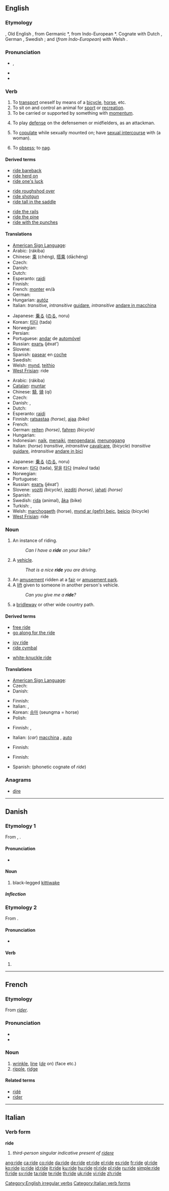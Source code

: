 ==English==

===Etymology===
{{etyl|enm}} {{term|riden}}, Old English {{term|ridan|rīdan}}, from Germanic *{{term||ridanan}}, from Indo-European *{{term||reidh-}}. Cognate with Dutch {{term|rijden}}, German {{term|reiten}}, Swedish {{term|rida}}; and (''from Indo-European'') with Welsh {{term|rhwyddhau||hurry}}.

===Pronunciation===
* {{IPA|/ɹaɪd/}}, {{SAMPA|/r\aId/}}
* {{audio|en-us-ride.ogg|Audio (US)}}
* {{rhymes|aɪd}}

===Verb===
{{en-verb|rides|riding|rode|ridden}}

# To [[transport]] oneself by means of a [[bicycle]], [[horse]], etc.
# To sit on and control an animal for [[sport]] or [[recreation]].
# To be carried or supported by something with [[momentum]].
# {{lacrosse}} To play [[defense]] on the defensemen or midfielders, as an attackman.
# {{informal}} To [[copulate]] while sexually mounted on; have [[sexual intercourse]] with (a woman). <!--since 1250-->
# To [[obsess]]; to [[nag]].

====Derived terms====
{{rel-top3|Terms derived from ''ride'' (verb)}}
* [[ride bareback]]
* [[ride herd on]]
* [[ride one's luck]]
{{rel-mid3}}
* [[ride roughshod over]]
* [[ride shotgun]]
* [[ride tall in the saddle]]
{{rel-mid3}}
* [[ride the rails]]
* [[ride the pine]]
* [[ride with the punches]]
{{rel-bottom}}

====Translations====
{{trans-top|in a vehicle}}
* [[American Sign Language]]: {{tø|ase|BentV@InThumb-PalmDown-C@CenterChesthigh BentV@InThumb-PalmDown-C@DistalCenterChesthigh|xs=American Sign Language}}
* Arabic: {{Arab|[[ركب]]}} (rákiba)
* Chinese: [[乘]] (chéng), [[搭乘]] (dāchéng)
* Czech: {{t+|cs|jet}}
* Danish: {{t|da|køre}}
* Dutch: {{t+|nl|rijden}}
* Esperanto: [[rajdi]]
* Finnish: {{t+|fi|ajaa}}
* French: [[monter]] en/à
* German: {{t+|de|fahren}}
* Hungarian: [[autóz]]
* Italian: ''transitive'', ''intransitive'' [[guidare]], ''intransitive'' [[andare in macchina]]
{{trans-mid}}
* Japanese: [[乗る]] ([[のる]], noru)
* Korean: [[타다]] (tada)
* Norwegian: {{t-|no|ri}}
* Persian: {{t+|fa|راندن|tr=rândan|sc=fa-Arab|xs=Persian}}
* Portuguese: [[andar]] de [[automóvel]]
* Russian: [[ехать]] (jéxat’)
* Slovene: {{t+|sl|voziti}}
* Spanish: [[pasear]] en [[coche]]
* Swedish: {{t+|sv|åka}}
* Welsh: [[mynd]], [[teithio]]
* [[West Frisian]]: ride
{{trans-bottom}}

{{trans-top|horse, bicycle}}
* Arabic: {{Arab|[[ركب]]}} (rákiba)
* [[Catalan]]: [[muntar]]
* Chinese: [[騎]], [[骑]] (qí)
* Czech: {{t+|cs|jet}}
* Danish: {{qualifier|horse}} {{t+|da|ride}},  {{qualifier|bicycle}} {{t|da|køre}}
* Dutch: {{t+|nl|rijden}}
* Esperanto: [[rajdi]]
* Finnish: [[ratsastaa]] ''(horse)'', [[ajaa]] ''(bike)''
* French: {{t+|fr|rouler}}
* German: [[reiten]] ''(horse)'', [[fahren]] ''(bicycle)''
* Hungarian: {{t+|hu|lovagol}}
* Indonesian: [[naik]], [[naik|menaiki]], [[kendara|mengendarai]], [[tunggang|menunggang]]
* Italian: (''horse'') ''transitive'', ''intransitive'' [[cavalcare]], (''bicycle'') ''transitive'' [[guidare]], ''intransitive'' [[andare in bici]]
{{trans-mid}}
* Japanese: [[乗る]] ([[のる]], noru)
* Korean: [[타다]] (tada), [[말|말을]] [[타다]] (maleul tada)
* Norwegian: {{t-|no|ri}}
* Portuguese: {{t+|pt|andar}}
* Russian: [[ехать]] (jéxat’)
* Slovene: [[voziti]] ''(bicycle)'', [[jezditi]] ''(horse)'', [[jahati]] ''(horse)''
* Spanish: {{t+|es|montar}}
* Swedish: [[rida]] (animal), [[åka]] (bike)
* Turkish: {{t+|tr|sürmek}}, {{t+|tr|binmek}}
* Welsh: [[marchogaeth]] (horse), [[mynd ar (gefn) beic]], [[beicio]] (bicycle)
* [[West Frisian]]: ride
{{trans-bottom}}

===Noun===
{{en-noun}}

# An instance of riding.
#: ''Can I have a '''ride''' on your bike?''
# {{informal}} A [[vehicle]].
#: ''That is a nice '''ride''' you are driving.''
# An [[amusement]] ridden at a [[fair]] or [[amusement park]].
# A [[lift]] given to someone in another person's vehicle.
#: ''Can you give me a '''ride'''?''
#{{UK}} a [[bridleway]] or other wide country path.

====Derived terms====
{{rel-top3|Terms derived from ''ride'' (noun)}}
* [[free ride]]
* [[go along for the ride]]
{{rel-mid3}}
* [[joy ride]]
* [[ride cymbal]]
{{rel-mid3}}
* [[white-knuckle ride]]
{{rel-bottom}}

====Translations====
{{trans-top|instance of riding}}
* [[American Sign Language]]: {{tø|ase|BentV@InThumb-PalmDown-C@CenterChesthigh BentV@InThumb-PalmDown-C@DistalCenterChesthigh|xs=American Sign Language}}
* Czech: {{t-|cs|jízda|f}}
* Danish: {{t-|da|ridt|n}}
{{trans-mid}}
* Finnish: {{t-|fi|ajelu}}
* Italian: {{t+|it|giro|m}}, {{t+|it|corsa|f}}
* Korean: [[승마]] (seungma = horse)
* Polish: {{t+|pl|jazda|f}}
{{trans-bottom}}

{{trans-top|vehicle}}
* Finnish: {{t|fi|rassi}}, {{t|fi|ajopeli}}
{{trans-mid}}
* Italian: (''car'') [[macchina]] {{f}}, [[auto]] {{f}}
{{trans-bottom}}

{{trans-top|amusement}}
* Finnish: {{t-|fi|ajelu}}
{{trans-mid}}
{{trans-bottom}}

{{trans-top|lift}}
* Finnish: {{t-|fi|kyyti}}
{{trans-mid}}
* Spanish: {{t-|es|rait}} (phonetic cognate of ''ride'')
{{trans-bottom}}

===Anagrams===
* [[dire]]

[[Category:English irregular verbs]]

----

==Danish==
{{wikipedia|lang=da|mul=Ride (fugl)}}

===Etymology 1===
From {{etyl|fo|da}}, {{etyl|is|da}} {{term|rita}}.

====Pronunciation====
* {{IPA|/riːdə/|[ʁiːðə]|lang=da}}

====Noun====
{{da-noun|n|r}}

# black-legged [[kittiwake]] {{qualifier|Rissa tridactyla}}

=====Inflection=====
{{da-noun-infl|n|r}}

===Etymology 2===
From {{etyl|non|da}} {{term|ríða|lang=non}}.

====Pronunciation====
* {{IPA|/riːdə/|[ʁiːðə]|lang=da}}

====Verb====
{{infl|da|verb|imperative|rid|present|rider|past|red|past participle|redet|&#32;|reden|or|redne|present participle|ridende}}

# {{l|en|ride}}

----

==French==

===Etymology===
From ''[[rider#French|rider]]''.

===Pronunciation===
* {{audio|Fr-ride.ogg|audio}}
* {{IPA|/ʀid/|lang=fr}}

===Noun===
{{fr-noun|f}}

# [[wrinkle]], [[line]] (''[[de]]'' on) (face etc.)
# [[ripple]], [[ridge]]

====Related terms====
* [[ridé]]
* [[rider]]

----

==Italian==

===Verb form===
'''ride'''

# ''third-person singular indicative present of [[ridere]]''

[[Category:Italian verb forms]]

[[ang:ride]]
[[ca:ride]]
[[co:ride]]
[[da:ride]]
[[de:ride]]
[[et:ride]]
[[el:ride]]
[[es:ride]]
[[fr:ride]]
[[gl:ride]]
[[ko:ride]]
[[io:ride]]
[[id:ride]]
[[it:ride]]
[[ku:ride]]
[[hu:ride]]
[[nl:ride]]
[[pl:ride]]
[[ru:ride]]
[[simple:ride]]
[[fi:ride]]
[[sv:ride]]
[[ta:ride]]
[[te:ride]]
[[th:ride]]
[[uk:ride]]
[[vi:ride]]
[[zh:ride]]